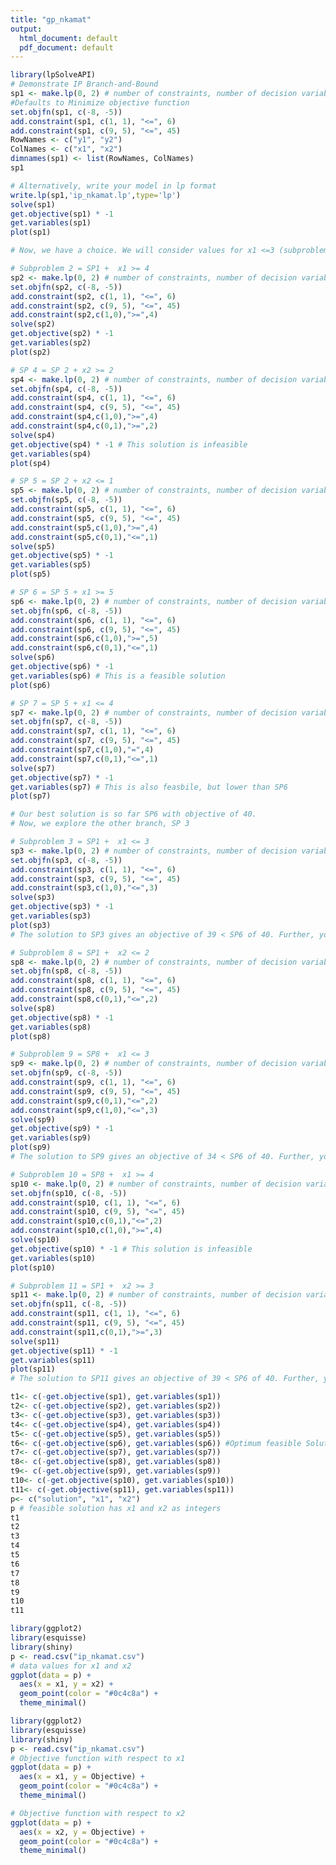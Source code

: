 ---
title: "gp_nkamat"
output:
  html_document: default
  pdf_document: default
---


```{r}
library(lpSolveAPI)
# Demonstrate IP Branch-and-Bound
sp1 <- make.lp(0, 2) # number of constraints, number of decision variables
#Defaults to Minimize objective function
set.objfn(sp1, c(-8, -5))
add.constraint(sp1, c(1, 1), "<=", 6)
add.constraint(sp1, c(9, 5), "<=", 45)
RowNames <- c("y1", "y2")
ColNames <- c("x1", "x2")
dimnames(sp1) <- list(RowNames, ColNames)
sp1

```

```{r}
# Alternatively, write your model in lp format
write.lp(sp1,'ip_nkamat.lp',type='lp') 
solve(sp1)
get.objective(sp1) * -1
get.variables(sp1)
plot(sp1)
```
```{r}
# Now, we have a choice. We will consider values for x1 <=3 (subproblem 3), and x1 >= 4 (sp 2)

# Subproblem 2 = SP1 +  x1 >= 4
sp2 <- make.lp(0, 2) # number of constraints, number of decision variables
set.objfn(sp2, c(-8, -5))
add.constraint(sp2, c(1, 1), "<=", 6)
add.constraint(sp2, c(9, 5), "<=", 45)
add.constraint(sp2,c(1,0),">=",4)
solve(sp2)
get.objective(sp2) * -1
get.variables(sp2)
plot(sp2)

```
```{r}
# SP 4 = SP 2 + x2 >= 2
sp4 <- make.lp(0, 2) # number of constraints, number of decision variables
set.objfn(sp4, c(-8, -5))
add.constraint(sp4, c(1, 1), "<=", 6)
add.constraint(sp4, c(9, 5), "<=", 45)
add.constraint(sp4,c(1,0),">=",4)
add.constraint(sp4,c(0,1),">=",2)
solve(sp4)
get.objective(sp4) * -1 # This solution is infeasible
get.variables(sp4)
plot(sp4)

```
```{r}
# SP 5 = SP 2 + x2 <= 1
sp5 <- make.lp(0, 2) # number of constraints, number of decision variables
set.objfn(sp5, c(-8, -5))
add.constraint(sp5, c(1, 1), "<=", 6)
add.constraint(sp5, c(9, 5), "<=", 45)
add.constraint(sp5,c(1,0),">=",4)
add.constraint(sp5,c(0,1),"<=",1)
solve(sp5)
get.objective(sp5) * -1 
get.variables(sp5)
plot(sp5)
```
```{r}
# SP 6 = SP 5 + x1 >= 5
sp6 <- make.lp(0, 2) # number of constraints, number of decision variables
set.objfn(sp6, c(-8, -5))
add.constraint(sp6, c(1, 1), "<=", 6)
add.constraint(sp6, c(9, 5), "<=", 45)
add.constraint(sp6,c(1,0),">=",5)
add.constraint(sp6,c(0,1),"<=",1)
solve(sp6)
get.objective(sp6) * -1 
get.variables(sp6) # This is a feasible solution
plot(sp6)
```
```{r}
# SP 7 = SP 5 + x1 <= 4
sp7 <- make.lp(0, 2) # number of constraints, number of decision variables
set.objfn(sp7, c(-8, -5))
add.constraint(sp7, c(1, 1), "<=", 6)
add.constraint(sp7, c(9, 5), "<=", 45)
add.constraint(sp7,c(1,0),"=",4)
add.constraint(sp7,c(0,1),"<=",1)
solve(sp7)
get.objective(sp7) * -1 
get.variables(sp7) # This is also feasbile, but lower than SP6
plot(sp7)
```

```{r}
# Our best solution is so far SP6 with objective of 40.
# Now, we explore the other branch, SP 3

# Subproblem 3 = SP1 +  x1 <= 3
sp3 <- make.lp(0, 2) # number of constraints, number of decision variables
set.objfn(sp3, c(-8, -5))
add.constraint(sp3, c(1, 1), "<=", 6)
add.constraint(sp3, c(9, 5), "<=", 45)
add.constraint(sp3,c(1,0),"<=",3)
solve(sp3)
get.objective(sp3) * -1
get.variables(sp3)
plot(sp3)
# The solution to SP3 gives an objective of 39 < SP6 of 40. Further, you will not get a better IP solution from SP3 branch. Hence our optimal solution is SP6.
```
```{r}
# Subproblem 8 = SP1 +  x2 <= 2
sp8 <- make.lp(0, 2) # number of constraints, number of decision variables
set.objfn(sp8, c(-8, -5))
add.constraint(sp8, c(1, 1), "<=", 6)
add.constraint(sp8, c(9, 5), "<=", 45)
add.constraint(sp8,c(0,1),"<=",2)
solve(sp8)
get.objective(sp8) * -1
get.variables(sp8)
plot(sp8)
```
```{r}
# Subproblem 9 = SP8 +  x1 <= 3
sp9 <- make.lp(0, 2) # number of constraints, number of decision variables
set.objfn(sp9, c(-8, -5))
add.constraint(sp9, c(1, 1), "<=", 6)
add.constraint(sp9, c(9, 5), "<=", 45)
add.constraint(sp9,c(0,1),"<=",2)
add.constraint(sp9,c(1,0),"<=",3)
solve(sp9)
get.objective(sp9) * -1
get.variables(sp9)
plot(sp9)
# The solution to SP9 gives an objective of 34 < SP6 of 40. Further, you will not get a better IP solution from SP3 branch. Hence our optimal solution is SP6.
```
```{r}
# Subproblem 10 = SP8 +  x1 >= 4
sp10 <- make.lp(0, 2) # number of constraints, number of decision variables
set.objfn(sp10, c(-8, -5))
add.constraint(sp10, c(1, 1), "<=", 6)
add.constraint(sp10, c(9, 5), "<=", 45)
add.constraint(sp10,c(0,1),"<=",2)
add.constraint(sp10,c(1,0),">=",4)
solve(sp10)
get.objective(sp10) * -1 # This solution is infeasible
get.variables(sp10)
plot(sp10)
```

```{r}
# Subproblem 11 = SP1 +  x2 >= 3
sp11 <- make.lp(0, 2) # number of constraints, number of decision variables
set.objfn(sp11, c(-8, -5))
add.constraint(sp11, c(1, 1), "<=", 6)
add.constraint(sp11, c(9, 5), "<=", 45)
add.constraint(sp11,c(0,1),">=",3)
solve(sp11)
get.objective(sp11) * -1
get.variables(sp11)
plot(sp11)
# The solution to SP11 gives an objective of 39 < SP6 of 40. Further, you will not get a better IP solution from SP3 branch. Hence our optimal solution is SP6.
```

```{r}
t1<- c(-get.objective(sp1), get.variables(sp1))
t2<- c(-get.objective(sp2), get.variables(sp2))
t3<- c(-get.objective(sp3), get.variables(sp3))
t4<- c(-get.objective(sp4), get.variables(sp4))
t5<- c(-get.objective(sp5), get.variables(sp5)) 
t6<- c(-get.objective(sp6), get.variables(sp6)) #Optimum feasible Solution
t7<- c(-get.objective(sp7), get.variables(sp7))
t8<- c(-get.objective(sp8), get.variables(sp8))
t9<- c(-get.objective(sp9), get.variables(sp9))
t10<- c(-get.objective(sp10), get.variables(sp10))
t11<- c(-get.objective(sp11), get.variables(sp11))
p<- c("solution", "x1", "x2") 
p # feasible solution has x1 and x2 as integers
t1
t2
t3
t4
t5
t6
t7
t8
t9
t10
t11
```

```{r}
library(ggplot2)
library(esquisse)
library(shiny)
p <- read.csv("ip_nkamat.csv")
# data values for x1 and x2
ggplot(data = p) +
  aes(x = x1, y = x2) +
  geom_point(color = "#0c4c8a") +
  theme_minimal()
```

```{r}
library(ggplot2)
library(esquisse)
library(shiny)
p <- read.csv("ip_nkamat.csv")
# Objective function with respect to x1
ggplot(data = p) +
  aes(x = x1, y = Objective) +
  geom_point(color = "#0c4c8a") +
  theme_minimal()
```
```{r}
# Objective function with respect to x2
ggplot(data = p) +
  aes(x = x2, y = Objective) +
  geom_point(color = "#0c4c8a") +
  theme_minimal()
```

